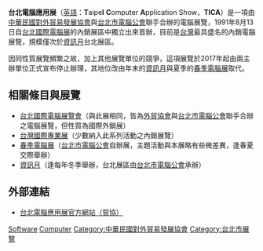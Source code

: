 {{dablink|關於另一個以'''[[TICA|TICA]]'''為英文簡稱的展覽，請見'''[[台北國際動漫節|台北國際動漫節]]'''條目。}}

{{Unreferenced|time=2021-02-21T00:18:36+00:00}}
'''台北電腦應用展'''（[[英語|英語]]：'''T'''aipe'''I''' '''C'''omputer '''A'''pplication Show，'''TICA'''）是一項由[[中華民國對外貿易發展協會|中華民國對外貿易發展協會]]與[[台北市電腦公會|台北市電腦公會]]聯手合辦的電腦展覽，1991年8月13日自[[台北國際電腦展|台北國際電腦展]]的內銷展區中獨立出來首辦，目前是[[台灣|台灣]]最具盛名的內銷電腦展覽，規模僅次於[[資訊月|資訊月]]台北展區。

因同性質展覽頻繁之故，加上其他展覽單位的競爭，這項展覽於2017年起由兩主辦單位正式宣布停止辦理，其地位改由年末的[[資訊月|資訊月]]與夏季的[[春季電腦展|春季電腦展]]取代。

==相關條目與展覽==
*[[台北國際電腦展覽會|台北國際電腦展覽會]]（與此展相同，皆為[[外貿協會|外貿協會]]與[[台北市電腦公會|台北市電腦公會]]聯手合辦之電腦展覽，但性質為國際外銷展）
*[[台灣國際專業展|台灣國際專業展]]（少數納入此系列活動之內銷展覽）
*[[春季電腦展|春季電腦展]]（[[台北市電腦公會|台北市電腦公會]]自辦展，主題活動與本展略有些微差異，逢春夏交際舉辦）
*[[資訊月|資訊月]]（逢每年冬季舉辦，台北展區由[[台北市電腦公會|台北市電腦公會]]承辦）

==外部連結==
{{Commonscat|Taipei Computer Applications Show}}
{{Wikinewscat|台北電腦應用展覽會}}
*[http://www.tica.tw/ 台北電腦應用展官方網站（貿協）] {{Wayback|url=http://www.tica.tw/ |date=20110226020352 }}

{{TAITRA}}
{{TaipeiComputerAssociation}}
{{TW-stub}}

[[Category:台北市電腦商業同業公會|Software]]
[[Category:台灣國際專業展|Computer]]
[[Category:中華民國對外貿易發展協會|Category:中華民國對外貿易發展協會]]
[[Category:台北市展覽|Category:台北市展覽]]